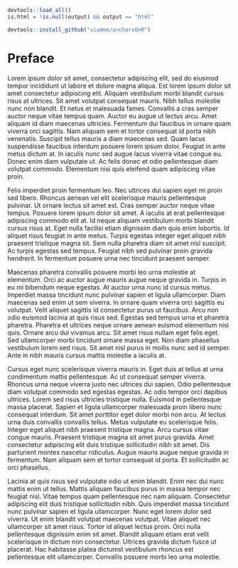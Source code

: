 ```r
devtools::load_all()
is.html = !is.null(output) && output == "html"

devtools::install_github("viadee/anchorsOnR")
```


# Preface {-}

Lorem ipsum dolor sit amet, consectetur adipiscing elit, sed do eiusmod tempor incididunt ut labore et dolore magna aliqua. Est lorem ipsum dolor sit amet consectetur adipiscing elit. Aliquam vestibulum morbi blandit cursus risus at ultrices. Sit amet volutpat consequat mauris. Nibh tellus molestie nunc non blandit. Et netus et malesuada fames. Convallis a cras semper auctor neque vitae tempus quam. Auctor eu augue ut lectus arcu. Amet aliquam id diam maecenas ultricies. Fermentum dui faucibus in ornare quam viverra orci sagittis. Nam aliquam sem et tortor consequat id porta nibh venenatis. Suscipit tellus mauris a diam maecenas sed. Quam lacus suspendisse faucibus interdum posuere lorem ipsum dolor. Feugiat in ante metus dictum at. In iaculis nunc sed augue lacus viverra vitae congue eu. Donec enim diam vulputate ut. Ac felis donec et odio pellentesque diam volutpat commodo. Elementum nisi quis eleifend quam adipiscing vitae proin.

Felis imperdiet proin fermentum leo. Nec ultrices dui sapien eget mi proin sed libero. Rhoncus aenean vel elit scelerisque mauris pellentesque pulvinar. Ut ornare lectus sit amet est. Cras semper auctor neque vitae tempus. Posuere lorem ipsum dolor sit amet. A iaculis at erat pellentesque adipiscing commodo elit at. Id neque aliquam vestibulum morbi blandit cursus risus at. Eget nulla facilisi etiam dignissim diam quis enim lobortis. Id aliquet risus feugiat in ante metus. Turpis egestas integer eget aliquet nibh praesent tristique magna sit. Sem nulla pharetra diam sit amet nisl suscipit. Ac turpis egestas sed tempus. Feugiat nibh sed pulvinar proin gravida hendrerit. In fermentum posuere urna nec tincidunt praesent semper.

Maecenas pharetra convallis posuere morbi leo urna molestie at elementum. Orci ac auctor augue mauris augue neque gravida in. Turpis in eu mi bibendum neque egestas. At auctor urna nunc id cursus metus. Imperdiet massa tincidunt nunc pulvinar sapien et ligula ullamcorper. Diam maecenas sed enim ut sem viverra. In ornare quam viverra orci sagittis eu volutpat. Velit aliquet sagittis id consectetur purus ut faucibus. Arcu non odio euismod lacinia at quis risus sed. Egestas sed tempus urna et pharetra pharetra. Pharetra et ultrices neque ornare aenean euismod elementum nisi quis. Ornare arcu dui vivamus arcu. Sit amet risus nullam eget felis eget. Sed ullamcorper morbi tincidunt ornare massa eget. Non diam phasellus vestibulum lorem sed risus. Sit amet nisl purus in mollis nunc sed id semper. Ante in nibh mauris cursus mattis molestie a iaculis at.

Cursus eget nunc scelerisque viverra mauris in. Eget duis at tellus at urna condimentum mattis pellentesque. Ac ut consequat semper viverra. Rhoncus urna neque viverra justo nec ultrices dui sapien. Odio pellentesque diam volutpat commodo sed egestas egestas. Ac odio tempor orci dapibus ultrices. Lorem sed risus ultricies tristique nulla. Euismod in pellentesque massa placerat. Sapien et ligula ullamcorper malesuada proin libero nunc consequat interdum. Sit amet porttitor eget dolor morbi non arcu. At lectus urna duis convallis convallis tellus. Metus vulputate eu scelerisque felis. Integer eget aliquet nibh praesent tristique magna. Arcu cursus vitae congue mauris. Praesent tristique magna sit amet purus gravida. Amet consectetur adipiscing elit duis tristique sollicitudin nibh sit amet. Dis parturient montes nascetur ridiculus. Augue mauris augue neque gravida in fermentum. Nam aliquam sem et tortor consequat id porta. Et sollicitudin ac orci phasellus.

Lacinia at quis risus sed vulputate odio ut enim blandit. Enim nec dui nunc mattis enim ut tellus. Mattis aliquam faucibus purus in massa tempor nec feugiat nisl. Vitae tempus quam pellentesque nec nam aliquam. Consectetur adipiscing elit duis tristique sollicitudin nibh. Quis imperdiet massa tincidunt nunc pulvinar sapien et ligula ullamcorper. Nunc eget lorem dolor sed viverra. Ut enim blandit volutpat maecenas volutpat. Vitae aliquet nec ullamcorper sit amet risus. Tortor id aliquet lectus proin. Orci nulla pellentesque dignissim enim sit amet. Blandit aliquam etiam erat velit scelerisque in dictum non consectetur. Ultrices gravida dictum fusce ut placerat. Hac habitasse platea dictumst vestibulum rhoncus est pellentesque elit ullamcorper. Convallis posuere morbi leo urna molestie.
